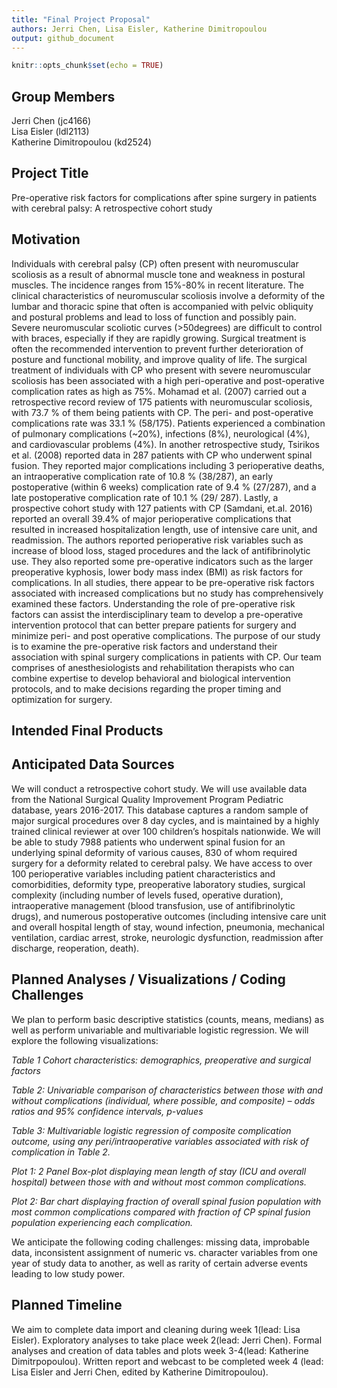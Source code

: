 ```yaml
---
title: "Final Project Proposal"
authors: Jerri Chen, Lisa Eisler, Katherine Dimitropoulou
output: github_document
---
```


```r
knitr::opts_chunk$set(echo = TRUE)
```

## Group Members
Jerri Chen (jc4166)  
Lisa Eisler (ldl2113)  
Katherine Dimitropoulou (kd2524)  

## Project Title
Pre-operative risk factors for complications after spine surgery in patients with cerebral palsy: A retrospective cohort study

## Motivation
Individuals with cerebral palsy (CP) often present with neuromuscular scoliosis as a result of abnormal muscle tone and weakness in postural muscles. The incidence ranges from 15%-80% in recent literature. The clinical characteristics of neuromuscular scoliosis involve a deformity of the lumbar and thoracic spine that often is accompanied with pelvic obliquity and postural problems and lead to loss of function and possibly pain. Severe neuromuscular scoliotic curves (>50degrees) are difficult to control with braces, especially if they are rapidly growing.  Surgical treatment is often the recommended intervention to prevent further deterioration of posture and functional mobility, and improve quality of life. 
The surgical treatment of individuals with CP who present with severe neuromuscular scoliosis has been associated with a high peri-operative and post-operative complication rates as high as 75%. Mohamad et al. (2007) carried out a retrospective record review of 175 patients with neuromuscular scoliosis, with 73.7 % of them being patients with CP. The peri- and post-operative complications rate was 33.1 % (58/175). Patients experienced a combination of pulmonary complications (~20%),  infections (8%), neurological (4%), and cardiovascular problems (4%). In another retrospective study, Tsirikos et al. (2008) reported data in 287 patients with CP who underwent spinal fusion. They reported major complications including 3 perioperative deaths, an intraoperative complication rate of 10.8 % (38/287), an early postoperative (within 6 weeks) complication rate of 9.4 % (27/287), and a late postoperative complication rate of 10.1 % (29/ 287). Lastly, a prospective cohort study with 127 patients with CP (Samdani, et.al. 2016) reported an overall 39.4% of  major perioperative complications that resulted in increased hospitalization length, use of intensive care unit, and readmission. The authors reported perioperative risk variables such as increase of blood loss, staged procedures and the lack of antifibrinolytic use. They also reported some pre-operative indicators such as the larger preoperative kyphosis, lower body mass index (BMI) as risk factors for complications.
In all studies, there appear to be pre-operative risk factors associated with increased complications but no study has comprehensively examined these factors. Understanding the role of pre-operative risk factors can assist the interdisciplinary team to develop a pre-operative intervention protocol that can better prepare patients for surgery and minimize peri- and post operative complications. The purpose of our study is to examine the pre-operative risk factors and understand their association with spinal surgery complications in patients with CP. Our team comprises of anesthesiologists and rehabilitation therapists who can combine expertise to develop behavioral and biological intervention protocols, and to make decisions regarding the proper timing and optimization for surgery.


## Intended Final Products

## Anticipated Data Sources
We will conduct a retrospective cohort study. We will use available data from the National Surgical Quality Improvement Program Pediatric database, years 2016-2017. This database captures a random sample of major surgical procedures over 8 day cycles, and is maintained by a highly trained clinical reviewer at over 100 children’s hospitals nationwide. We will be able to study 7988 patients who underwent spinal fusion for an underlying spinal deformity of various causes, 830 of whom required surgery for a deformity related to cerebral palsy. We have access to over 100 perioperative variables including patient characteristics and comorbidities, deformity type, preoperative laboratory studies, surgical complexity (including number of levels fused, operative duration), intraoperative management (blood transfusion, use of antifibrinolytic drugs), and numerous postoperative outcomes (including intensive care unit and overall hospital length of stay, wound infection, pneumonia, mechanical ventilation, cardiac arrest, stroke, neurologic dysfunction, readmission after discharge, reoperation, death).

## Planned Analyses / Visualizations / Coding Challenges
We plan to perform basic descriptive statistics (counts, means, medians) as well as perform univariable and multivariable logistic regression. We will explore the following visualizations:

*Table 1 Cohort characteristics: demographics, preoperative and surgical factors*

*Table 2: Univariable comparison of characteristics between those with and without complications (individual, where possible, and composite) – odds ratios and 95% confidence intervals, p-values*

*Table 3: Multivariable logistic regression of composite complication outcome, using any peri/intraoperative variables associated with risk of complication in Table 2.*

*Plot 1: 2 Panel Box-plot displaying mean length of stay (ICU and overall hospital) between those with and without most common complications.*

*Plot 2: Bar chart displaying fraction of overall spinal fusion population with most common complications compared with fraction of CP spinal fusion population experiencing each complication.*

We anticipate the following coding challenges: missing data, improbable data, inconsistent assignment of numeric vs. character variables from one year of study data to another, as well as rarity of certain adverse events leading to low study power.

## Planned Timeline
We aim to complete data import and cleaning during week 1(lead: Lisa Eisler). Exploratory analyses to take place week 2(lead: Jerri Chen). Formal analyses and creation of data tables and plots week 3-4(lead: Katherine Dimitrpopoulou). Written report and webcast to be completed week 4 (lead: Lisa Eisler and Jerri Chen, edited by Katherine Dimitropoulou).